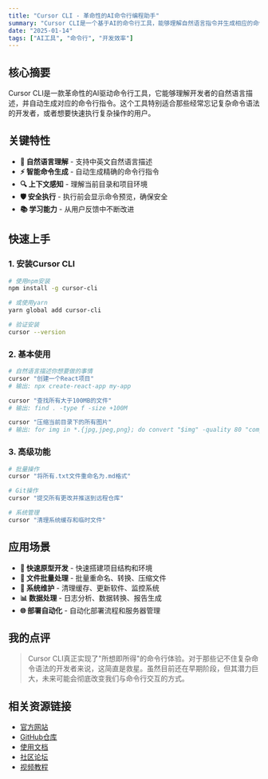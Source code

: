 ```yaml
---
title: "Cursor CLI - 革命性的AI命令行编程助手"
summary: "Cursor CLI是一个基于AI的命令行工具，能够理解自然语言指令并生成相应的命令行操作，大大提升开发效率。"
date: "2025-01-14"
tags: ["AI工具", "命令行", "开发效率"]
---
```


## 核心摘要

Cursor CLI是一款革命性的AI驱动命令行工具，它能够理解开发者的自然语言描述，并自动生成对应的命令行指令。这个工具特别适合那些经常忘记复杂命令语法的开发者，或者想要快速执行复杂操作的用户。

## 关键特性

- **🧠 自然语言理解** - 支持中英文自然语言描述
- **⚡ 智能命令生成** - 自动生成精确的命令行指令
- **🔍 上下文感知** - 理解当前目录和项目环境
- **🛡️ 安全执行** - 执行前会显示命令预览，确保安全
- **📚 学习能力** - 从用户反馈中不断改进

## 快速上手

### 1. 安装Cursor CLI

```bash
# 使用npm安装
npm install -g cursor-cli

# 或使用yarn
yarn global add cursor-cli

# 验证安装
cursor --version
```

### 2. 基本使用

```bash
# 自然语言描述你想要做的事情
cursor "创建一个React项目"
# 输出: npx create-react-app my-app

cursor "查找所有大于100MB的文件"
# 输出: find . -type f -size +100M

cursor "压缩当前目录下的所有图片"
# 输出: for img in *.{jpg,jpeg,png}; do convert "$img" -quality 80 "compressed_$img"; done
```

### 3. 高级功能

```bash
# 批量操作
cursor "将所有.txt文件重命名为.md格式"

# Git操作
cursor "提交所有更改并推送到远程仓库"

# 系统管理
cursor "清理系统缓存和临时文件"
```

## 应用场景

- **🚀 快速原型开发** - 快速搭建项目结构和环境
- **📁 文件批量处理** - 批量重命名、转换、压缩文件
- **🔧 系统维护** - 清理缓存、更新软件、监控系统
- **📊 数据处理** - 日志分析、数据转换、报告生成
- **🌐 部署自动化** - 自动化部署流程和服务器管理

## 我的点评

> Cursor CLI真正实现了"所想即所得"的命令行体验。对于那些记不住复杂命令语法的开发者来说，这简直是救星。虽然目前还在早期阶段，但其潜力巨大，未来可能会彻底改变我们与命令行交互的方式。

## 相关资源链接

- [官方网站](https://cursor.sh/cli)
- [GitHub仓库](https://github.com/getcursor/cursor-cli)
- [使用文档](https://docs.cursor.sh/cli)
- [社区论坛](https://forum.cursor.sh/)
- [视频教程](https://www.youtube.com/cursor-cli)